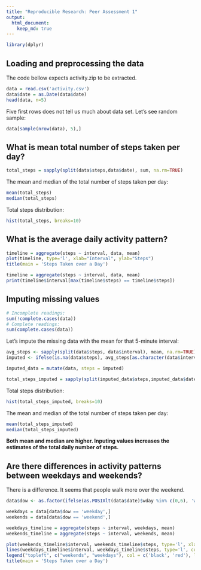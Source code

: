 ```yaml
---
title: "Reproducible Research: Peer Assessment 1"
output: 
  html_document:
    keep_md: true
---
```

```r
library(dplyr)
```

## Loading and preprocessing the data
The code bellow expects activity.zip to be extracted.

```r
data = read.csv('activity.csv')
data$date = as.Date(data$date)
head(data, n=5)
```

Five first rows does not tell us much about data set. Let's see random sample:

```r
data[sample(nrow(data), 5),]
```

## What is mean total number of steps taken per day?

```r
total_steps = sapply(split(data$steps,data$date), sum, na.rm=TRUE)
```

The mean and median of the total number of steps taken per day:

```r
mean(total_steps)
median(total_steps)
```

Total steps distribution:

```r
hist(total_steps, breaks=10)
```

## What is the average daily activity pattern?

```r
timeline = aggregate(steps ~ interval, data, mean)
plot(timeline, type='l', xlab="Interval", ylab="Steps")
title(main = 'Steps Taken over a Day')
```

```r
timeline = aggregate(steps ~ interval, data, mean)
print(timeline$interval[max(timeline$steps) == timeline$steps])
```

## Imputing missing values

```r
# Incomplete readings:
sum(!complete.cases(data))
# Complete readings:
sum(complete.cases(data))
```

Let's impute the missing data with the mean for that 5-minute interval: 

```r
avg_steps <- sapply(split(data$steps, data$interval), mean, na.rm=TRUE)
imputed <- ifelse(is.na(data$steps), avg_steps[as.character(data$interval)], data$steps)

imputed_data = mutate(data, steps = imputed)
```

```r
total_steps_imputed = sapply(split(imputed_data$steps,imputed_data$date), sum, na.rm=TRUE)
```

Total steps distribution:

```r
hist(total_steps_imputed, breaks=10)
```

The mean and median of the total number of steps taken per day:

```r
mean(total_steps_imputed)
median(total_steps_imputed)
```

**Both mean and median are higher. Inputing values increases the estimates of the total daily number of steps.**

## Are there differences in activity patterns between weekdays and weekends?

There is a difference. It seems that people walk more over the weekend.

```r
data$dow <- as.factor(ifelse(as.POSIXlt(data$date)$wday %in% c(0,6), 'weekend', 'weekday'))

weekdays = data[data$dow == 'weekday',]
weekends = data[data$dow == 'weekend',]

weekdays_timeline = aggregate(steps ~ interval, weekdays, mean)
weekends_timeline = aggregate(steps ~ interval, weekends, mean)

plot(weekends_timeline$interval, weekends_timeline$steps, type='l', xlab = 'Interval', ylab = 'Steps', col='black')
lines(weekdays_timeline$interval, weekdays_timeline$steps, type='l', col='red')
legend("topleft", c("weekends", "weekdays"), col = c('black', 'red'), lty = c(1, 1))
title(main = 'Steps Taken over a Day')
```

